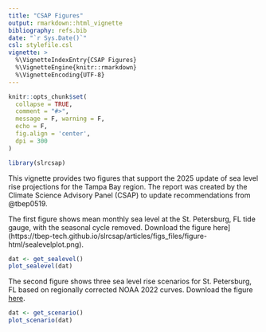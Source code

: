 ```yaml
---
title: "CSAP Figures"
output: rmarkdown::html_vignette
bibliography: refs.bib
date: "`r Sys.Date()`"
csl: stylefile.csl
vignette: >
  %\VignetteIndexEntry{CSAP Figures}
  %\VignetteEngine{knitr::rmarkdown}
  %\VignetteEncoding{UTF-8}
---
```


```r
knitr::opts_chunk$set(
  collapse = TRUE,
  comment = "#>",
  message = F, warning = F, 
  echo = F,
  fig.align = 'center', 
  dpi = 300
)
```

```r
library(slrcsap)
```

This vignette provides two figures that support the 2025 update of sea level rise projections for the Tampa Bay region.  The report was created by the Climate Science Advisory Panel (CSAP) to update recommendations from @tbep0519.  

The first figure shows mean monthly sea level at the St. Petersburg, FL tide gauge, with the seasonal cycle removed. Download the figure here](https://tbep-tech.github.io/slrcsap/articles/figs_files/figure-html/sealevelplot.png).

```r
dat <- get_sealevel()
plot_sealevel(dat)
```

The second figure shows three sea level rise scenarios for St. Petersburg, FL based on regionally corrected NOAA 2022 curves.  Download the figure [here](https://tbep-tech.github.io/slrcsap/articles/figs_files/figure-html/scenarioplot.png). 

```r
dat <- get_scenario()
plot_scenario(dat)
```

